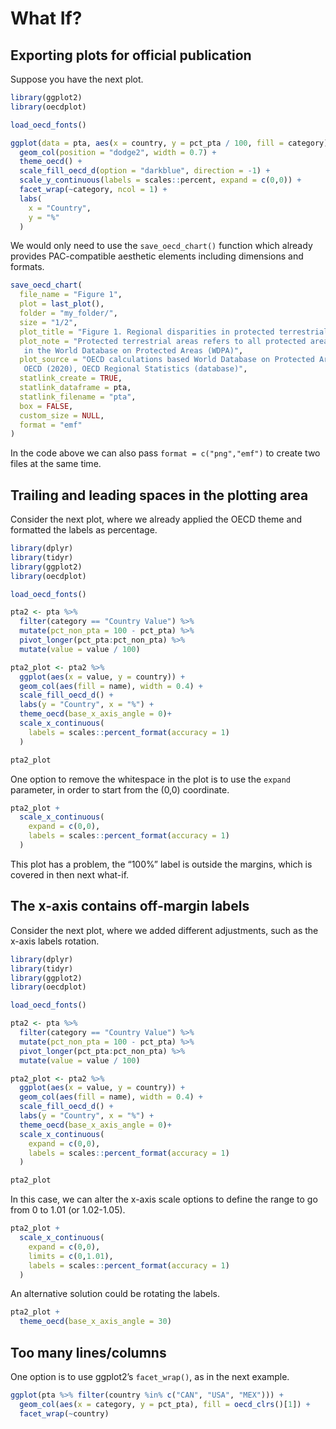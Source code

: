 # What If?

## Exporting plots for official publication

Suppose you have the next plot.

```r
library(ggplot2)
library(oecdplot)

load_oecd_fonts()

ggplot(data = pta, aes(x = country, y = pct_pta / 100, fill = category)) +
  geom_col(position = "dodge2", width = 0.7) +
  theme_oecd() +
  scale_fill_oecd_d(option = "darkblue", direction = -1) +
  scale_y_continuous(labels = scales::percent, expand = c(0,0)) +
  facet_wrap(~category, ncol = 1) +
  labs(
    x = "Country",
    y = "%"
  )
```

We would only need to use the `save_oecd_chart()` function which already provides
PAC-compatible aesthetic elements including dimensions and formats.

```r
save_oecd_chart(
  file_name = "Figure 1",
  plot = last_plot(),
  folder = "my_folder/",
  size = "1/2",
  plot_title = "Figure 1. Regional disparities in protected terrestrial areas, 2017",
  plot_note = "Protected terrestrial areas refers to all protected areas recorded 
   in the World Database on Protected Areas (WDPA)",
  plot_source = "OECD calculations based World Database on Protected Areas (WDPA). 
   OECD (2020), OECD Regional Statistics (database)",
  statlink_create = TRUE,
  statlink_dataframe = pta,
  statlink_filename = "pta",
  box = FALSE,
  custom_size = NULL,
  format = "emf"
)
```

In the code above we can also pass `format = c("png","emf")` to create two files
at the same time.

## Trailing and leading spaces in the plotting area

Consider the next plot, where we already applied the OECD theme and formatted
the labels as percentage.

```r
library(dplyr)
library(tidyr)
library(ggplot2)
library(oecdplot)

load_oecd_fonts()

pta2 <- pta %>% 
  filter(category == "Country Value") %>% 
  mutate(pct_non_pta = 100 - pct_pta) %>% 
  pivot_longer(pct_pta:pct_non_pta) %>% 
  mutate(value = value / 100)

pta2_plot <- pta2 %>%
  ggplot(aes(x = value, y = country)) +
  geom_col(aes(fill = name), width = 0.4) +
  scale_fill_oecd_d() +
  labs(y = "Country", x = "%") +
  theme_oecd(base_x_axis_angle = 0)+
  scale_x_continuous(
    labels = scales::percent_format(accuracy = 1)
  )

pta2_plot
```

One option to remove the whitespace in the plot is to use the `expand` 
parameter, in order to start from the (0,0) coordinate.

```r
pta2_plot + 
  scale_x_continuous(
    expand = c(0,0),
    labels = scales::percent_format(accuracy = 1)
  )
```

This plot has a problem, the "100%" label is outside the margins, which is
covered in then next what-if.

## The x-axis contains off-margin labels

Consider the next plot, where we added different adjustments, such as
the x-axis labels rotation.

```r
library(dplyr)
library(tidyr)
library(ggplot2)
library(oecdplot)

load_oecd_fonts()

pta2 <- pta %>% 
  filter(category == "Country Value") %>% 
  mutate(pct_non_pta = 100 - pct_pta) %>% 
  pivot_longer(pct_pta:pct_non_pta) %>% 
  mutate(value = value / 100)

pta2_plot <- pta2 %>%
  ggplot(aes(x = value, y = country)) +
  geom_col(aes(fill = name), width = 0.4) +
  scale_fill_oecd_d() +
  labs(y = "Country", x = "%") +
  theme_oecd(base_x_axis_angle = 0)+
  scale_x_continuous(
    expand = c(0,0), 
    labels = scales::percent_format(accuracy = 1)
  )

pta2_plot
```

In this case, we can alter the x-axis scale options to define the range
to go from 0 to 1.01 (or 1.02-1.05).

```r
pta2_plot +
  scale_x_continuous(
    expand = c(0,0), 
    limits = c(0,1.01),
    labels = scales::percent_format(accuracy = 1)
  )
```

An alternative solution could be rotating the labels.

```r
pta2_plot +
  theme_oecd(base_x_axis_angle = 30)
```

## Too many lines/columns

One option is to use ggplot2's `facet_wrap()`, as in the next example.

```r
ggplot(pta %>% filter(country %in% c("CAN", "USA", "MEX"))) +
  geom_col(aes(x = category, y = pct_pta), fill = oecd_clrs()[1]) +
  facet_wrap(~country)
```

